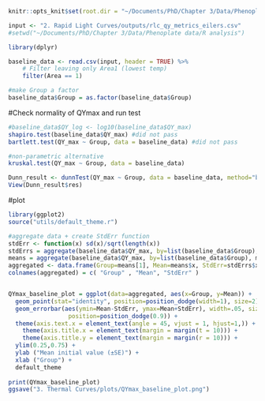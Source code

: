 ```r
knitr::opts_knit$set(root.dir = "~/Documents/PhD/Chapter 3/Data/Phenoplate data/R analysis")
```

```r
input <- "2. Rapid Light Curves/outputs/rlc_qy_metrics_eilers.csv"
#setwd("~/Documents/PhD/Chapter 3/Data/Phenoplate data/R analysis")

library(dplyr)

baseline_data <- read.csv(input, header = TRUE) %>%
    # Filter leaving only Area1 (lowest temp)
    filter(Area == 1)

#make Group a factor
baseline_data$Group = as.factor(baseline_data$Group)
```
#Check normality of QYmax and run test
```r
#baseline_data$QY_log <- log10(baseline_data$QY_max)
shapiro.test(baseline_data$QY_max) #did not pass
bartlett.test(QY_max ~ Group, data = baseline_data) #did not pass

#non-parametric alternative
kruskal.test(QY_max ~ Group, data = baseline_data)

Dunn_result <- dunnTest(QY_max ~ Group, data = baseline_data, method="bh")
View(Dunn_result$res)

```
#plot
```r
library(ggplot2)
source("utils/default_theme.r")

#aggregate data + create StdErr function
stdErr <- function(x) sd(x)/sqrt(length(x))
stdErrs = aggregate(baseline_data$QY_max, by=list(baseline_data$Group), stdErr)
means = aggregate(baseline_data$QY_max, by=list(baseline_data$Group), mean)
aggregated <- data.frame(Group=means[1], Mean=means$x, StdErr=stdErrs$x)
colnames(aggregated) = c( "Group" , "Mean", "StdErr" )


QYmax_baseline_plot = ggplot(data=aggregated, aes(x=Group, y=Mean)) +
  geom_point(stat="identity", position=position_dodge(width=1), size=2) +
  geom_errorbar(aes(ymin=Mean-StdErr, ymax=Mean+StdErr), width=.05, size=0.4,colour="azure4",
                 position=position_dodge(0.9)) +
  theme(axis.text.x = element_text(angle = 45, vjust = 1, hjust=1,)) + 
    theme(axis.title.x = element_text(margin = margin(t = 10))) +
    theme(axis.title.y = element_text(margin = margin(r = 10))) +
  ylim(0.25,0.75) +
  ylab ("Mean initial value (±SE)") +
  xlab ("Group") +
  default_theme
  
print(QYmax_baseline_plot)
ggsave("3. Thermal Curves/plots/QYmax_baseline_plot.png")


```


